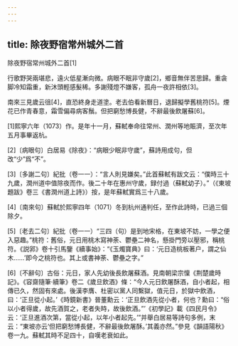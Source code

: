 ```yaml
---
---
---
```

title: 除夜野宿常州城外二首
---



除夜野宿常州城外二首[1]


行歌野哭兩堪悲，遠火低星漸向微。病眼不眠非守歲[2]，鄉音無伴苦思歸。重衾脚冷知霜重，新沐頭輕感髮稀。多謝殘燈不嫌客，孤舟一夜許相依[3]。

南來三見歲云徂[4]，直恐終身走道塗。老去伯看新曆日，退歸擬學舊桃符[5]。煙花已作青春意，霜雪偏尋病客鬚。但把窮愁博長健，不辭最後飲屠蘇[6]。

[1]熙寧六年（1073）作。是年十一月，蘇軾奉命往常州、潤州等地賑濟，至次年五月事畢返杭。

[2]〔病眼句〕白居易《除夜》：“病眼少眠非守歲”，蘇詩用成句，但改“少”爲“不”。

[3]〔多謝二句〕紀批（卷一一）：“言人則見嫌矣。”此首蘇軾有跋文云：“僕時三十九歲，潤州道中值除夜而作。後二十年在惠州守歲，録付過（蘇軾幼子）。”（《東坡題跋》卷三《書潤州道上詩》）按，是年蘇軾實爲三十八歲。

[4]〔南來句〕蘇軾於熙寧四年（1071）冬到杭州通判任，至作此詩時，已過三個除夕。

[5]〔老去二句〕紀批（卷一一）“三四（句）是到地宋格，在東坡不妨，一學之便入惡趣。”桃符：舊俗，元日用桃木寫神荼、鬱壘二神名，懸掛門旁以壓邪，稱桃符。《説郛》卷十引馬鑒《續事始》：“《玉燭寶典》曰：‘元日造桃板著户，謂之仙木……’即今之桃符也。其上或書神荼、鬱壘之字。”

[6]〔不辭句〕古俗：元日，家人先幼後長飲屠蘇酒。見南朝梁宗懍《荆楚歲時記》。《容齋隨筆·續筆》卷二《歲旦飲酒》條：“今人元日飲屠酥酒，自小者起，相傳已久，然固有來處。後漢李膺、杜密以黨人同繫獄，值元日，於獄中飲酒，曰：‘正旦從小起。’《時鏡新書》晉董勳云：‘正旦飲酒先從小者，何也？勳曰：“俗以小者得歲，故先酒賀之，老者失時，故後飲酒。”’《初學記》載《四民月令》云：‘正旦進酒次第，當從小起，以年小者起先。’”并舉白居易等詩句多例，末云：“東坡亦云‘但把窮愁博長健，不辭最後飲屠酥。’其義亦然。”參見《韻語陽秋》卷一九。蘇軾其時不足四十，自嘆老衰如此。